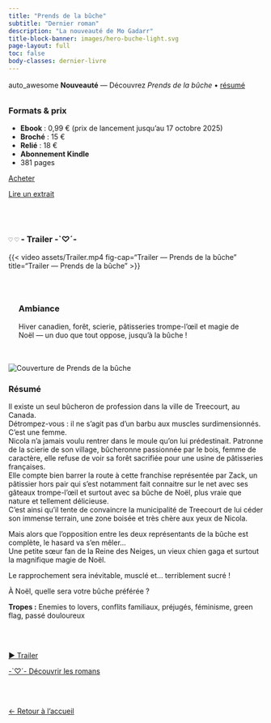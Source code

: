 ---
title: "Prends de la bûche"
subtitle: "Dernier roman"
description: "La nouveauté de Mo Gadarr"
title-block-banner: images/hero-buche-light.svg
page-layout: full
toc: false
body-classes: dernier-livre
---

<!-- ===== HERO / ACCROCHE ===== -->
<div class="cta" style="margin: 1rem 0 2rem 0;">
  <span class="material-icons" aria-hidden="true">auto_awesome</span>
  <strong>Nouveauté</strong> — Découvrez <em>Prends de la bûche</em> • 
  <a href="#resume" role="button">résumé</a>
</div>

<!-- ===== FORMATS & PRIX (compact) ===== -->
<section class="formats-prix-modern" markdown="1">

### Formats & prix
- **Ebook** : 0,99 € (prix de lancement jusqu’au 17 octobre 2025)
- **Broché** : 15 €
- **Relié** : 18 €
- **Abonnement Kindle**
- 381 pages

<div class="prix-right">
  <a class="btn btn-primary"
     href="https://amzn.eu/d/d3MMSlg"
     target="_blank" rel="noopener noreferrer" role="button"
     aria-label="Acheter sur Amazon">
     Acheter
  </a>

  <a class="btn btn-secondary"
     href="https://mogadarr.github.io/lire-mogadarr/romans/extraits/extrait-buche.html"
     role="button"
     aria-label="Lire un extrait">
     Lire un extrait
  </a>
</div>

</section>

<br></br>



<!-- ===== TRAILER (responsive, shortcode conservé) ===== -->
::: {#trailer .book-trailer}
### `♡` `♡` - Trailer -`♡´-
{{< video assets/Trailer.mp4 fig-cap="Trailer — Prends de la bûche" title="Trailer — Prends de la bûche" >}}
:::


<!-- ===== AMBIANCE ===== -->
<div class="card" style="padding:1.25rem; margin-top:1.5rem;" markdown="1">
### Ambiance
Hiver canadien, forêt, scierie, pâtisseries trompe-l’œil et magie de Noël — un duo que tout oppose, jusqu’à la bûche !
</div>

<!-- ===== 2 COLONNES (image à gauche, texte à droite) ===== -->
<section class="book-two-col reverse" markdown="1">

<div class="book-cover">
  <img src="images/dernier-livre.jpg" alt="Couverture de Prends de la bûche">
</div>

<div class="resume" id="resume" markdown="1">

### Résumé

Il existe un seul bûcheron de profession dans la ville de Treecourt, au Canada.  
Détrompez-vous : il ne s'agit pas d'un barbu aux muscles surdimensionnés. C'est une femme.  
Nicola n'a jamais voulu rentrer dans le moule qu'on lui prédestinait. Patronne de la scierie de son village, bûcheronne passionnée par le bois, femme de caractère, elle refuse de voir sa forêt sacrifiée pour une usine de pâtisseries françaises.  
Elle compte bien barrer la route à cette franchise représentée par Zack, un pâtissier hors pair qui s'est notamment fait connaitre sur le net avec ses gâteaux trompe-l'œil et surtout avec sa bûche de Noël, plus vraie que nature et tellement délicieuse.  
C'est ainsi qu'il tente de convaincre la municipalité de Treecourt de lui céder son immense terrain, une zone boisée et très chère aux yeux de Nicola.  

Mais alors que l'opposition entre les deux représentants de la bûche est complète, le hasard va s'en mêler…  
Une petite sœur fan de la Reine des Neiges, un vieux chien gaga et surtout la magnifique magie de Noël.  

Le rapprochement sera inévitable, musclé et... terriblement sucré !

À Noël, quelle sera votre bûche préférée ?  

**Tropes :** Enemies to lovers, conflits familiaux, préjugés, féminisme, green flag, passé douloureux

</div>

</section>

<br></br>

<!-- ===== Bouton flottant Lecture Trailer (mobile only) ===== -->
<a href="#trailer" class="fab-trailer" aria-label="Voir la bande-annonce">
  <span class="fab-icon" aria-hidden="true">►</span>
  <span class="fab-label">Trailer</span>
</a>



<div class="back-home">
  <a href="https://mogadarr.github.io/lire-mogadarr/romans" class="btn-back" role="button" aria-label="Découvrir les romans">
    <span class="arrow">-`♡´-</span> Découvrir les romans
  </a>

</div>

<br></br>

<div class="back-home">
  <a href="https://mogadarr.github.io/lire-mogadarr/" class="btn-back" role="button" aria-label="Retour à l’accueil">
    <span class="arrow">←</span> Retour à l’accueil
  </a>
</div>


